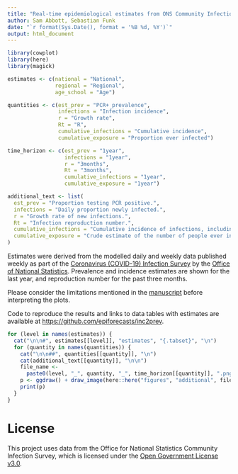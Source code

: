 ```yaml
---
title: "Real-time epidemiological estimates from ONS Community Infection Survey data"
author: Sam Abbott, Sebastian Funk
date: "`r format(Sys.Date(), format = '%B %d, %Y')`"
output: html_document
---
```


```r
library(cowplot)
library(here)
library(magick)

estimates <- c(national = "National",
               regional = "Regional",
               age_school = "Age")

quantities <- c(est_prev = "PCR+ prevalence",
                infections = "Infection incidence",
                r = "Growth rate",
                Rt = "R",
                cumulative_infections = "Cumulative incidence",
                cumulative_exposure = "Proportion ever infected")

time_horizon <- c(est_prev = "1year",
                  infections = "1year",
                  r = "3months",
                  Rt = "3months",
                  cumulative_infections = "1year",
                  cumulative_exposure = "1year")

additional_text <- list(
  est_prev = "Proportion testing PCR positive.",
  infections = "Daily proportion newly infected.",
  r = "Growth rate of new infections.",
  Rt = "Infection reproduction number.",
  cumulative_infections = "Cumulative incidence of infections, including reinfections.",
  cumulative_exposure = "Crude estimate of the number of people ever infected under the extremely simplifying assumption that the risk of infection is independent of prior infection or vaccination status."
)
```

Estimates were derived from the modelled daily and weekly data published weekly as part of the [Coronavirus (COVID-19) Infection Survey](https://www.ons.gov.uk/peoplepopulationandcommunity/healthandsocialcare/conditionsanddiseases/bulletins/coronaviruscovid19infectionsurveypilot/previousReleases) by the [Office of National Statistics](https://www.ons.gov.uk/). Prevalence and incidence estimates are shown for the last year, and reproduction number for the past three months. 

Please consider the limitations mentioned in the [manuscript](https://epiforecasts.io/inc2prev/paper) before interpreting the plots.

Code to reproduce the results and links to data tables with estimates are available at [https://github.com/epiforecasts/inc2prev](https://github.com/epiforecasts/inc2prev).

```r
for (level in names(estimates)) {
  cat("\n\n#", estimates[[level]], "estimates", "{.tabset}", "\n")
  for (quantity in names(quantities)) {
    cat("\n\n##", quantities[[quantity]], "\n")
    cat(additional_text[[quantity]], "\n\n")
    file_name <-
      paste0(level, "_", quantity, "_", time_horizon[[quantity]], ".png")
    p <- ggdraw() + draw_image(here::here("figures", "additional", file_name))
    print(p)
  }
}
```

# License

This project uses data from the Office for National Statistics Community Infection Survey, which is licensed under the [Open Government License v3.0](https://www.ons.gov.uk/peoplepopulationandcommunity/healthandsocialcare/conditionsanddiseases/datasets/coronaviruscovid19infectionsurveydata).


